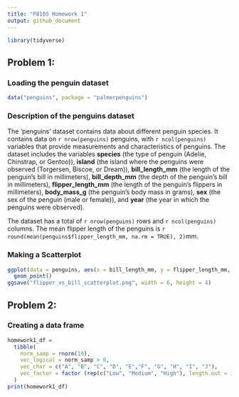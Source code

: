 ```yaml
---
title: "P8105 Homework 1"
output: github_document
---
```


```r
library(tidyverse)
```

## Problem 1: 

### Loading the penguin dataset 
```r
data("penguins", package = "palmerpenguins")
```

### Description of the penguins dataset 
The 'penguins' dataset contains data about different penguin species. It contains data on `r nrow(penguins)` penguins, with `r ncol(penguins)` variables that provide measurements and characteristics of penguins. The dataset includes the variables
**species** (the type of penguin (Adelie, Chinstrap, or Gentoo)),
**island** (the island where the penguins were observed (Torgersen, Biscoe, or Dream)),
**bill_length_mm** (the length of the penguin's bill in millimeters),
**bill_depth_mm** (the depth of the penguin's bill in millimeters),
**flipper_length_mm** (the length of the penguin's flippers in millimeters),
**body_mass_g** (the penguin's body mass in grams),
**sex** (the sex of the penguin (male or female)), and
**year** (the year in which the penguins were observed).

The dataset has a total of `r nrow(penguins)` rows and `r ncol(penguins)` columns. The mean flipper length of the penguins is `r round(mean(penguins$flipper_length_mm, na.rm = TRUE), 2)`mm.


### Making a Scatterplot 

```r
ggplot(data = penguins, aes(x = bill_length_mm, y = flipper_length_mm, color = species)) + 
  geom_point()
ggsave("flipper_vs_bill_scatterplot.png", width = 6, height = 4)
```


## Problem 2: 

### Creating a data frame
```r
homework1_df = 
  tibble(
    norm_samp = rnorm(10),
    vec_logical = norm_samp > 0,
    vec_char = c("A", "B", "C", "D", "E","F", "G", "H", "I", "J"),
    vec_factor = factor (rep(c("Low", "Medium", "High"), length.out = 10))
  )
print(homework1_df)
```
